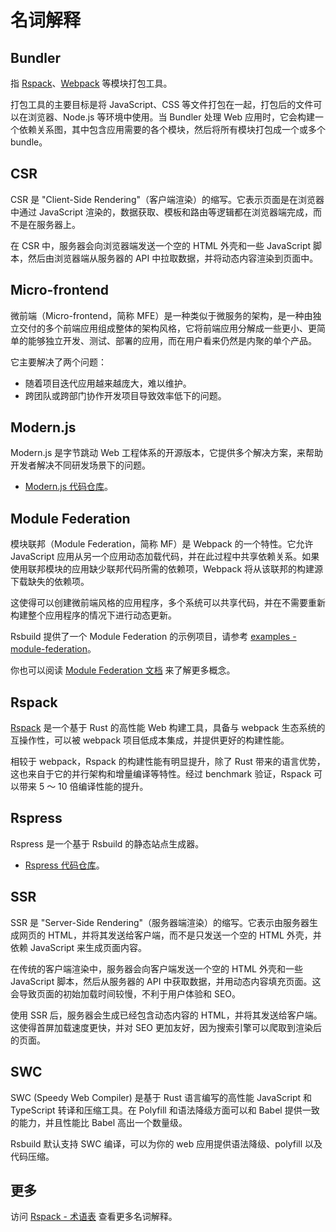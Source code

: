 # 名词解释

## Bundler

指 [Rspack](https://rspack.dev/)、[Webpack](https://webpack.js.org/) 等模块打包工具。

打包工具的主要目标是将 JavaScript、CSS 等文件打包在一起，打包后的文件可以在浏览器、Node.js 等环境中使用。当 Bundler 处理 Web 应用时，它会构建一个依赖关系图，其中包含应用需要的各个模块，然后将所有模块打包成一个或多个 bundle。

## CSR

CSR 是 "Client-Side Rendering"（客户端渲染）的缩写。它表示页面是在浏览器中通过 JavaScript 渲染的，数据获取、模板和路由等逻辑都在浏览器端完成，而不是在服务器上。

在 CSR 中，服务器会向浏览器端发送一个空的 HTML 外壳和一些 JavaScript 脚本，然后由浏览器端从服务器的 API 中拉取数据，并将动态内容渲染到页面中。

## Micro-frontend

微前端（Micro-frontend，简称 MFE）是一种类似于微服务的架构，是一种由独立交付的多个前端应用组成整体的架构风格，它将前端应用分解成一些更小、更简单的能够独立开发、测试、部署的应用，而在用户看来仍然是内聚的单个产品。

它主要解决了两个问题：

- 随着项目迭代应用越来越庞大，难以维护。
- 跨团队或跨部门协作开发项目导致效率低下的问题。

## Modern.js

Modern.js 是字节跳动 Web 工程体系的开源版本，它提供多个解决方案，来帮助开发者解决不同研发场景下的问题。

- [Modern.js 代码仓库](https://github.com/web-infra-dev/modern.js)。

## Module Federation

模块联邦（Module Federation，简称 MF）是 Webpack 的一个特性。它允许 JavaScript 应用从另一个应用动态加载代码，并在此过程中共享依赖关系。如果使用联邦模块的应用缺少联邦代码所需的依赖项，Webpack 将从该联邦的构建源下载缺失的依赖项。

这使得可以创建微前端风格的应用程序，多个系统可以共享代码，并在不需要重新构建整个应用程序的情况下进行动态更新。

Rsbuild 提供了一个 Module Federation 的示例项目，请参考 [examples - module-federation](https://github.com/web-infra-dev/rsbuild/tree/main/examples/module-federation)。

你也可以阅读 [Module Federation 文档](https://module-federation.io/) 来了解更多概念。

## Rspack

[Rspack](https://rspack.dev/) 是一个基于 Rust 的高性能 Web 构建工具，具备与 webpack 生态系统的互操作性，可以被 webpack 项目低成本集成，并提供更好的构建性能。

相较于 webpack，Rspack 的构建性能有明显提升，除了 Rust 带来的语言优势，这也来自于它的并行架构和增量编译等特性。经过 benchmark 验证，Rspack 可以带来 5 ～ 10 倍编译性能的提升。

## Rspress

Rspress 是一个基于 Rsbuild 的静态站点生成器。

- [Rspress 代码仓库](https://github.com/web-infra-dev/rspress)。

## SSR

SSR 是 "Server-Side Rendering"（服务器端渲染）的缩写。它表示由服务器生成网页的 HTML，并将其发送给客户端，而不是只发送一个空的 HTML 外壳，并依赖 JavaScript 来生成页面内容。

在传统的客户端渲染中，服务器会向客户端发送一个空的 HTML 外壳和一些 JavaScript 脚本，然后从服务器的 API 中获取数据，并用动态内容填充页面。这会导致页面的初始加载时间较慢，不利于用户体验和 SEO。

使用 SSR 后，服务器会生成已经包含动态内容的 HTML，并将其发送给客户端。这使得首屏加载速度更快，并对 SEO 更加友好，因为搜索引擎可以爬取到渲染后的页面。

## SWC

SWC (Speedy Web Compiler) 是基于 Rust 语言编写的高性能 JavaScript 和 TypeScript 转译和压缩工具。在 Polyfill 和语法降级方面可以和 Babel 提供一致的能力，并且性能比 Babel 高出一个数量级。

Rsbuild 默认支持 SWC 编译，可以为你的 web 应用提供语法降级、polyfill 以及代码压缩。

## 更多

访问 [Rspack - 术语表](https://rspack.dev/zh/misc/glossary) 查看更多名词解释。

